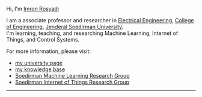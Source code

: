 <AuthorBanner />

Hi, I'm [Imron Rosyadi](./about)  

I am a associate professor and researcher in [Electrical Engineering](http://elektro.ft.unsoed.ac.id/), [College of Engineering](http://ft.unsoed.ac.id/), [Jenderal Soedirman University](http://unsoed.ac.id/).  
I'm learning, teaching, and researching Machine Learning, Internet of Things, and Control Systems.  

For more information, please visit:
- [my university page](http://elektro.ft.unsoed.ac.id/imron-rosyadi/)
- [my knowledge base](https://irosyadi.netlify.app/)
- [Soedirman Machine Learning Research Group](https://soedirman-machine-learning.github.io/)  
- [Soedirman Internet of Things Research Group](https://soedirman-iot.github.io/)  

---

<Tags />
